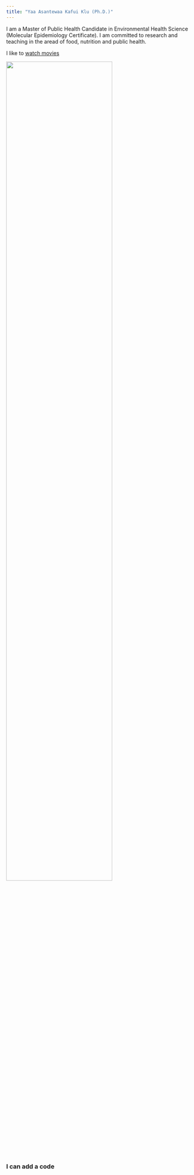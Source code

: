```yaml
---
title: "Yaa Asantewaa Kafui Klu (Ph.D.)"
---
```


I am a Master of Public Health Candidate in Environmental Health Science (Molecular Epidemiology Certificate). I am committed to research and teaching in the aread of food, nutrition and public health.


I like to [watch movies](https://irokotv.com/dashboard)



<img src="images/2018-03-22-17-02-14-555.jpg" style="width:75%">

### I can add a code





